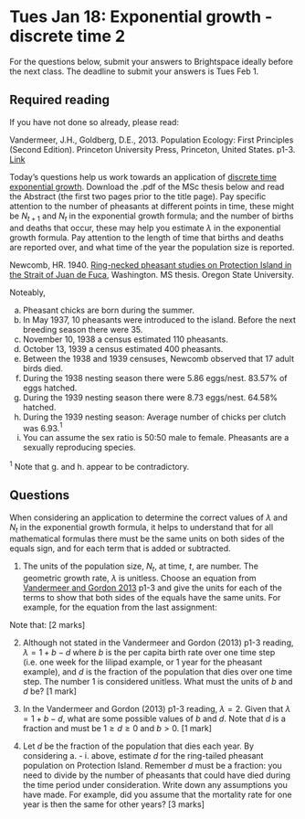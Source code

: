# Tues Jan 18: Exponential growth - discrete time 2 {#PE1}

For the questions below, submit your answers to Brightspace ideally before the next class. The deadline to submit your answers is Tues Feb 1.

## Required reading
If you have not done so already, please read:

Vandermeer, J.H., Goldberg, D.E., 2013. Population Ecology: First Principles (Second Edition). Princeton University Press, Princeton, United States. p1-3. [Link](https://ebookcentral-proquest-com.qe2a-proxy.mun.ca/lib/mun/detail.action?docID=1205619)

Today's questions help us work towards an application of [discrete time exponential growth](https://ebookcentral-proquest-com.qe2a-proxy.mun.ca/lib/mun/detail.action?docID=1205619). Download the .pdf of the MSc thesis below and read the Abstract (the first two pages prior to the title page). Pay specific attention to the number of pheasants at different points in time, these might be $N_{t+1}$ and $N_t$ in the exponential growth formula; and the number of births and deaths that occur, these may help you estimate $\lambda$ in the exponential growth formula. Pay attention to the length of time that births and deaths are reported over, and what time of the year the population size is reported.

Newcomb, HR. 1940. [Ring-necked pheasant studies on Protection Island in the Strait of Juan de Fuca](https://ir.library.oregonstate.edu/concern/graduate_thesis_or_dissertations/js956j801?locale=en), Washington. MS thesis. Oregon State University.

Noteably,

a.	Pheasant chicks are born during the summer.
b.	In May 1937, 10 pheasants were introduced to the island. Before the next breeding season there were 35.
c.	November 10, 1938 a census estimated 110 pheasants.
d.	October 13, 1939 a census estimated 400 pheasants.
e.	Between the 1938 and 1939 censuses, Newcomb observed that 17 adult birds died.
f.	During the 1938 nesting season there were 5.86 eggs/nest. 83.57% of eggs hatched.
g.	During the 1939 nesting season there were 8.73 eggs/nest. 64.58% hatched.
h.	During the 1939 nesting season: Average number of chicks per clutch was 6.93.$^1$ 
i.	You can assume the sex ratio is 50:50 male to female. Pheasants are a sexually reproducing species.

$^1$ Note that g. and h. appear to be contradictory.


## Questions

When considering an application to determine the correct values of $\lambda$ and $N_t$ in the exponential growth formula, it helps to understand that for all mathematical formulas there must be the same units on both sides of the equals sign, and for each term that is added or subtracted.

1. The units of the population size, $N_t$, at time, $t$, are number. The geometric growth rate, $\lambda$ is unitless. Choose an equation from [Vandermeer and Gordon 2013](https://ebookcentral-proquest-com.qe2a-proxy.mun.ca/lib/mun/detail.action?docID=1205619) p1-3 and give the units for each of the terms to show that both sides of the equals have the same units. For example, for the equation from the last assignment:

\begin{eqnarray*}
N_t & = & N_0 \lambda^t \\
\left(\mbox{number}\right)& =&(\mbox{number}) (\mbox{unitless})^{weeks}\\
\left(\mbox{number}\right)& =& \left(\mbox{number}\right)\\
\end{eqnarray*}

Note that:
\begin{eqnarray*}
& \bullet & (\mbox{unitless}) \times (\mbox{quantity with units})  =  (\mbox{quantity with units}) \\
& \bullet & (\mbox{unitless})^{(\mbox{quantity})} = (\mbox{unitless})
\end{eqnarray*}
[2 marks]

2. Although not stated in the Vandermeer and Gordon (2013) p1-3 reading, $\lambda = 1 + b - d$ where $b$ is the per capita birth rate over one time step (i.e. one week for the lilipad example, or 1 year for the pheasant example), and $d$ is the fraction of the population that dies over one time step. The number 1 is considered unitless. What must the units of $b$ and $d$ be? [1 mark]

3. In the Vandermeer and Gordon (2013) p1-3 reading, $\lambda = 2$. Given that $\lambda = 1 + b - d$, what are some possible values of $b$ and $d$. Note that $d$ is a fraction and must be $1 \geq d \geq 0$ and $b>0$. [1 mark]

4.	Let $d$ be the fraction of the population that dies each year. By considering a. - i. above, estimate $d$ for the ring-tailed pheasant population on Protection Island. Remember $d$ must be a fraction: you need to divide by the number of pheasants that could have died during the time period under consideration. Write down any assumptions you have made. For example, did you assume that the mortality rate for one year is then the same for other years? [3 marks]

<!-- 9. [True or False] For discrete time exponential growth (as per the reading), the change in population size from one week to the next depends not so much on the per capita birth rate, but on the difference between the per capita birth rate and the per capita death rate. [1 mark] -->








<!-- 1. Read and complete all the exercises in Chapters 4.3 [_Variables and assignment_](https://ahurford.github.io/quant-guide-all-courses/rintro.html#variables-and-assignment) to 4.10 [_R packages_](https://ahurford.github.io/quant-guide-all-courses/rintro.html#r-packages) and 9 [_Making graphs in R_](https://ahurford.github.io/quant-guide-all-courses/graph.html) of _Quantitative skills for biology_ -->

<!-- -  Answer all questions marked  HAND IN in the reading [5 marks] -->


<!-- 2. To make a graph of the data listed in b.-d., we need to learn how to work with dates. We will consider two possible approaches: -->

<!-- i. Use a built-in `R` function to convert dates to a format that can be plotted (todays class); and -->

<!-- ii. Convert the dates to number of days since a reference date. Now the dates are numbers and these values can be plotted on the x-axis of a graph (next class). -->

<!-- In this question, we will proceed with option i. The function we will use is `as.Date()`. You can learn how to use this function using an internet search or by typing the following into your `Console`: -->

<!-- ```{r,eval=FALSE} -->
<!-- ?as.Date -->
<!-- ``` -->

<!-- These files can be difficult to understand (see [R Help files](https://ahurford.github.io/quant-guide-all-courses/help.html#how-to-interpret-r-help-files). A good way to proceed is to experiment with the function in the `Console`. Try these: -->

<!-- ```{r,eval=FALSE} -->
<!-- as.Date(2012-01-31, format = %Y-%m-%d) -->
<!-- as.Date("2012-01-31", format = "%Y-%m-%d") -->
<!-- ``` -->

<!-- Note that only the second command is error-free. The first command fails because the date argument for the `as.Date()` function must be a character string, i.e., must be enclosed in `""` (see `?character`). -->

<!-- It is also possible to omit the format argument and just code: `as.Date("2012-01-31")`. The help file notes that when the format argument is not specified, that formats will be tried one by one and an error will be returned if none work. It is advisable to specify the format, as allowing the function to infer the format could introduce errors. -->

<!-- Chapter 6.9 [Data structures](https://ahurford.github.io/quant-guide-all-courses/rintro.html#data-structures) describes how to make a vector (note a vector is a list of numbers rather than just a single number). We need to make a vector of the dates so that we can make our plot. For example, -->

<!-- ```{r,eval=FALSE} -->
<!-- x <- as.Date(c("2012-01-31", "2012-03-05", "2013-01-11"), format = "%Y-%m-%d") -->
<!-- ``` -->

<!-- Having completed Chapter 11 [Making graphs in R](https://ahurford.github.io/quant-guide-all-courses/graph.html), and having learned how to work with dates, you should now be able to write an R script to make plot using the information in b.-d. above. -->

<!-- <strong> HAND IN </strong> -->

<!-- - <strong> A graph and figure caption. The graph should have dates on the x-axis and the pheasant population size on the y-axis drawing from the information provided in b.-d. You will need to guess the date of 'before the breeding season' as stated in b. and you should disclose the value of this guess in the figure caption. See \@ref(figures) for more information. The solutions to this problem have figure caption that is 2 sentences long. _[Note that the graph will likely have years, not months on the x-axis - changing this is a quite fiddle-y and not worth it at this stage of your R journey]_  [10 marks] -->
<!-- </strong> -->

<!-- - <strong> An R Script that produces the figure described above. See \@ref(RScript) for more information. [5 marks] -->
<!-- </strong> -->





<!-- Today's exercise will be challenging. You should aim to complete this exercise before the next class. This exercise is due by Fri Sept 25. There will be a lot of carryover to the next exercise. -->

<!-- The information below is taken from the following source: -->
<!-- Newcomb, HR. 1940. [Ring-necked pheasant studies on Protection Island in the Strait of Juan de Fuca](https://ir.library.oregonstate.edu/concern/graduate_thesis_or_dissertations/js956j801?locale=en), Washington. MS thesis. Oregon State University. -->

<!-- a.	Pheasant chicks are born during the summer. -->
<!-- b.	In May 1937, 10 pheasants were introduced to the island. Before the next breeding season there were 35 pheasants. -->
<!-- c.	November 10, 1938 a census estimated 110 pheasants. -->
<!-- d.	October 13, 1939 a census estimated 400 pheasants. -->

<!-- ## Questions -->

<!-- 1. Read and complete all the exercises in Chapters 4.3 [_Variables and assignment_](https://ahurford.github.io/quant-guide-all-courses/rintro.html#variables-and-assignment) to 4.10 [_R packages_](https://ahurford.github.io/quant-guide-all-courses/rintro.html#r-packages) and 9 [_Making graphs in R_](https://ahurford.github.io/quant-guide-all-courses/graph.html) of _Quantitative skills for biology_ -->

<!-- -  Answer all questions marked  HAND IN in the reading [5 marks] -->


<!-- 2. To make a graph of the data listed in b.-d., we need to learn how to work with dates. We will consider two possible approaches: -->

<!-- i. Use a built-in `R` function to convert dates to a format that can be plotted (todays class); and -->

<!-- ii. Convert the dates to number of days since a reference date. Now the dates are numbers and these values can be plotted on the x-axis of a graph (next class). -->

<!-- In this question, we will proceed with option i. The function we will use is `as.Date()`. You can learn how to use this function using an internet search or by typing the following into your `Console`: -->

<!-- ```{r,eval=FALSE} -->
<!-- ?as.Date -->
<!-- ``` -->

<!-- These files can be difficult to understand (see [R Help files](https://ahurford.github.io/quant-guide-all-courses/help.html#how-to-interpret-r-help-files). A good way to proceed is to experiment with the function in the `Console`. Try these: -->

<!-- ```{r,eval=FALSE} -->
<!-- as.Date(2012-01-31, format = %Y-%m-%d) -->
<!-- as.Date("2012-01-31", format = "%Y-%m-%d") -->
<!-- ``` -->

<!-- Note that only the second command is error-free. The first command fails because the date argument for the `as.Date()` function must be a character string, i.e., must be enclosed in `""` (see `?character`). -->

<!-- It is also possible to omit the format argument and just code: `as.Date("2012-01-31")`. The help file notes that when the format argument is not specified, that formats will be tried one by one and an error will be returned if none work. It is advisable to specify the format, as allowing the function to infer the format could introduce errors. -->

<!-- Chapter 6.9 [Data structures](https://ahurford.github.io/quant-guide-all-courses/rintro.html#data-structures) describes how to make a vector (note a vector is a list of numbers rather than just a single number). We need to make a vector of the dates so that we can make our plot. For example, -->

<!-- ```{r,eval=FALSE} -->
<!-- x <- as.Date(c("2012-01-31", "2012-03-05", "2013-01-11"), format = "%Y-%m-%d") -->
<!-- ``` -->

<!-- Having completed Chapter 11 [Making graphs in R](https://ahurford.github.io/quant-guide-all-courses/graph.html), and having learned how to work with dates, you should now be able to write an R script to make plot using the information in b.-d. above. -->

<!-- <strong> HAND IN </strong> -->

<!-- - <strong> A graph and figure caption. The graph should have dates on the x-axis and the pheasant population size on the y-axis drawing from the information provided in b.-d. You will need to guess the date of 'before the breeding season' as stated in b. and you should disclose the value of this guess in the figure caption. See \@ref(figures) for more information. The solutions to this problem have figure caption that is 2 sentences long. _[Note that the graph will likely have years, not months on the x-axis - changing this is a quite fiddle-y and not worth it at this stage of your R journey]_  [10 marks] -->
<!-- </strong> -->

<!-- - <strong> An R Script that produces the figure described above. See \@ref(RScript) for more information. [5 marks] -->
<!-- </strong> -->
